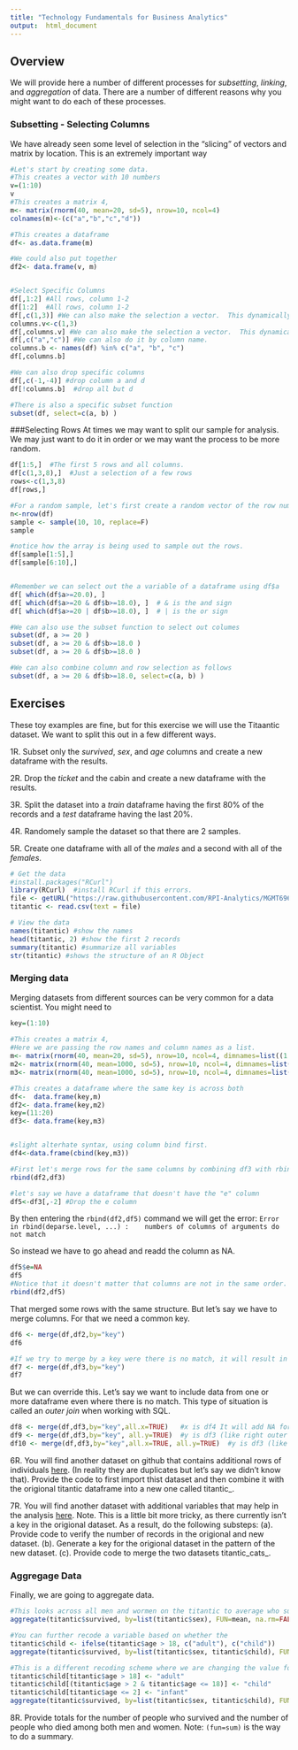 ```yaml
---
title: "Technology Fundamentals for Business Analytics"
output:  html_document
---
```


## Overview 

We will provide here a number of different processes for *subsetting*, *linking*, and *aggregation* of data. There are a number of different reasons why you might want to do each of these processes.  

### Subsetting - Selecting Columns
We have already seen some level of selection in the "slicing" of vectors and matrix by location. This is an extremely important way  

```r
#Let's start by creating some data.
#This creates a vector with 10 numbers
v=(1:10)
v
#This creates a matrix 4,
m<- matrix(rnorm(40, mean=20, sd=5), nrow=10, ncol=4)
colnames(m)<-(c("a","b","c","d"))

#This creates a dataframe
df<- as.data.frame(m)

#We could also put together 
df2<- data.frame(v, m)


#Select Specific Columns
df[,1:2] #All rows, column 1-2
df[1:2]  #All rows, column 1-2
df[,c(1,3)] #We can also make the selection a vector.  This dynamically creates a vector.
columns.v<-c(1,3)
df[,columns.v] #We can also make the selection a vector.  This dynamically creates a vector.
df[,c("a","c")] #We can also do it by column name.
columns.b <- names(df) %in% c("a", "b", "c")
df[,columns.b]

#We can also drop specific columns
df[,c(-1,-4)] #drop column a and d
df[!columns.b]  #drop all but d

#There is also a specific subset function
subset(df, select=c(a, b) )

```

###Selecting Rows
At times we may want to split our sample for analysis.  We may just want to do it in order or we may want the process to be more random. 
 

```r
df[1:5,]  #The first 5 rows and all columns.
df[c(1,3,8),]  #Just a selection of a few rows
rows<-c(1,3,8)
df[rows,]
```
```r
#For a random sample, let's first create a random vector of the row numbers.
n<-nrow(df)
sample <- sample(10, 10, replace=F)
sample
```

```r
#notice how the array is being used to sample out the rows. 
df[sample[1:5],]
df[sample[6:10],]


#Remember we can select out the a variable of a dataframe using df$a
df[ which(df$a>=20.0), ] 
df[ which(df$a>=20 & df$b>=18.0), ]  # & is the and sign
df[ which(df$a>=20 | df$b>=18.0), ]  # | is the or sign

#We can also use the subset function to select out columes
subset(df, a >= 20 )
subset(df, a >= 20 & df$b>=18.0 )
subset(df, a >= 20 & df$b>=18.0 )

#We can also combine column and row selection as follows
subset(df, a >= 20 & df$b>=18.0, select=c(a, b) )
```


## Exercises
These toy examples are fine, but for this exercise we will use the Titaantic dataset. We want to split this out in a few different ways.  

1R. Subset only the *survived*, *sex*, and *age* columns and create a new dataframe with the results.

2R. Drop the *ticket* and the cabin and create a new dataframe with the results.

3R. Split the dataset into a *train* dataframe having the first 80% of the records and a *test* dataframe having the last 20%. 

4R. Randomely sample the dataset so that there are 2 samples.

5R. Create one dataframe with all of the *males* and a second with all of the *females*. 


```r
# Get the data
#install.packages("RCurl")
library(RCurl)  #install RCurl if this errors. 
file <- getURL("https://raw.githubusercontent.com/RPI-Analytics/MGMT6963-2015/master/data/titantic_train.csv")
titantic <- read.csv(text = file)

# View the data
names(titantic) #show the names
head(titantic, 2) #show the first 2 records
summary(titantic) #summarize all variables
str(titantic) #shows the structure of an R Object

```


### Merging data
Merging datasets from different sources can be very common for a data scientist.  You might need to 


```r
key=(1:10)
 
#This creates a matrix 4,
#Here we are passing the row names and column names as a list. 
m<- matrix(rnorm(40, mean=20, sd=5), nrow=10, ncol=4, dimnames=list((1:10),c("a","b","c","d")))
m2<- matrix(rnorm(40, mean=1000, sd=5), nrow=10, ncol=4, dimnames=list((1:10),c("e","f","g","h")))
m3<- matrix(rnorm(40, mean=1000, sd=5), nrow=10, ncol=4, dimnames=list((1:10),c("e","f","g","h")))

#This creates a dataframe where the same key is across both
df<-  data.frame(key,m)
df2<- data.frame(key,m2)
key=(11:20)
df3<- data.frame(key,m3)


#slight alterhate syntax, using column bind first.
df4<-data.frame(cbind(key,m3))

#First let's merge rows for the same columns by combining df3 with rbind.  Key is that these have to have the same columns
rbind(df2,df3)

#let's say we have a dataframe that doesn't have the "e" column
df5<-df3[,-2] #Drop the e column
```
By then entering the `rbind(df2,df5)` command we will get the error: 
`Error in rbind(deparse.level, ...) : 
  numbers of columns of arguments do not match`

So instead we have to go ahead and readd the column as NA.

```r
df5$e=NA
df5
#Notice that it doesn't matter that columns are not in the same order.
rbind(df2,df5)
```

That merged some rows with the same structure.  But let's say we have to merge columns.  For that we need a common key.

```r
df6 <- merge(df,df2,by="key")
df6

#If we try to merge by a key were there is no match, it will result in 0 rows.
df7 <- merge(df,df3,by="key")
df7
```
But we can override this.  Let's say we want to include data from one or more dataframe even where there is no match.  This type of situation is called an *outer join* when working with SQL.

```r
df8 <- merge(df,df3,by="key",all.x=TRUE)   #x is df4 It will add NA for other (like left outer join)
df9 <- merge(df,df3,by="key", all.y=TRUE)  #y is df3 (like right outer join)
df10 <- merge(df,df3,by="key",all.x=TRUE, all.y=TRUE)  #y is df3 (like full outer join)
```
6R. You will find another dataset on github that contains additional rows of individuals [here](https://raw.githubusercontent.com/RPI-Analytics/MGMT6963-2015/gh-pages/assets/data/titantic_morerows.csv). (In reality they are duplicates but let's say we didn't know that). Provide the code to first import thist dataset and then combine it with the origional titantic dataframe into a new one called titantic_<yourlastname>. 

7R. You will find another dataset with additional variables that may help in the analysis [here](https://raw.githubusercontent.com/RPI-Analytics/MGMT6963-2015/gh-pages/assets/data/titantic_morecolumns.csv). Note. This is a little bit more tricky, as there currently isn't a key in the origional dataset. As a result, do the following substeps: (a). Provide code to verify the number of records in the origional and new dataset. (b). Generate a key for the origional dataset in the pattern of the new dataset. (c). Provide code to merge the two datasets titantic_cats_<yourlastname>.




### Aggregage Data  
Finally, we are going to aggregate data.  

```r

#This looks across all men and wormen on the titantic to average who survived.
aggregate(titantic$survived, by=list(titantic$sex), FUN=mean, na.rm=FALSE)

#You can further recode a variable based on whether the 
titantic$child <- ifelse(titantic$age > 18, c("adult"), c("child")) 
aggregate(titantic$survived, by=list(titantic$sex, titantic$child), FUN=mean, na.rm=FALSE)

#This is a different recoding scheme where we are changing the value for the selected rows were the condition is met
titantic$child[titantic$age > 18] <- "adult"
titantic$child[(titantic$age > 2 & titantic$age <= 18)] <- "child"
titantic$child[titantic$age <= 2] <- "infant"
aggregate(titantic$survived, by=list(titantic$sex, titantic$child), FUN=mean, na.rm=FALSE)


```
8R. Provide totals for the number of people who survived and the number of people who died among both men and women. Note:  `(fun=sum)` is the way to do a summary.  








